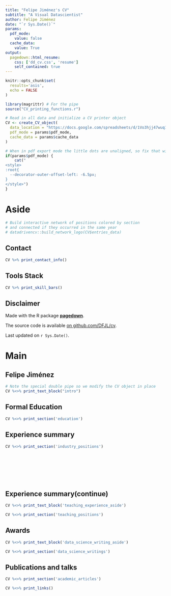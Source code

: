 ```yaml
---
title: "Felipe Jiménez's CV"
subtitle: "A Visual Datascientist"
author: Felipe Jiménez
date: "`r Sys.Date()`"
params:
  pdf_mode:
    value: false
  cache_data:
    value: True
output:
  pagedown::html_resume:
    css: ['dd_cv.css', 'resume']
    self_contained: true
---
```


```r
knitr::opts_chunk$set(
  results='asis', 
  echo = FALSE
)

library(magrittr) # For the pipe
source("CV_printing_functions.r")

# Read in all data and initialize a CV printer object
CV <- create_CV_object(
  data_location = "https://docs.google.com/spreadsheets/d/1Vo3hjj47wuq1I8PDmw2Gq0UpKtvqkJJtcLTS8hlJGxw/edit?usp=sharing",  
  pdf_mode = params$pdf_mode,
  cache_data = params$cache_data
)
```


```r
# When in pdf export mode the little dots are unaligned, so fix that with some conditional CSS.
if(params$pdf_mode) {
    cat("
<style>
:root{
  --decorator-outer-offset-left: -6.5px;
}
</style>")
}
```


Aside
================================================================================

```r
# Build interactive network of positions colored by section
# and connected if they occurred in the same year
# datadrivencv::build_network_logo(CV$entries_data)
```


Contact {#contact}
--------------------------------------------------------------------------------

```r
CV %>% print_contact_info()
```



Tools Stack {#skills}
--------------------------------------------------------------------------------

```r
CV %>% print_skill_bars()

```

Disclaimer {#disclaimer}
--------------------------------------------------------------------------------

Made with the R package [**pagedown**](https://github.com/rstudio/pagedown). 

The source code is available [on github.com/DFJL/cv](https://github.com/DFJL/cv).

Last updated on `r Sys.Date()`.

Main
================================================================================

Felipe Jiménez {#title}
--------------------------------------------------------------------------------

```r
# Note the special double pipe so we modify the CV object in place
CV %<>% print_text_block("intro") 
```

Formal Education {data-icon=graduation-cap data-concise=true}
--------------------------------------------------------------------------------

```r
CV %<>% print_section('education')
```


Experience summary {data-icon=suitcase}
--------------------------------------------------------------------------------

```r
CV %<>% print_section('industry_positions')

```

<!-- These breaks just force a new page so section doesnt get cut off -->
<br>
<br>
<br>
<br>
<br>

Experience summary(continue) {data-icon=suitcase}
--------------------------------------------------------------------------------

::: aside
```r
CV %<>% print_text_block('teaching_experience_aside')
```
:::

```r
CV %<>% print_section('teaching_positions')
```

Awards {data-icon=chart-line}
--------------------------------------------------------------------------------

::: aside
```r
CV %<>% print_text_block('data_science_writing_aside')
```
:::

```r
CV %<>% print_section('data_science_writings')
```

Publications and talks {data-icon=book}
--------------------------------------------------------------------------------

```r
CV %<>% print_section('academic_articles')
```



```r
CV %<>% print_links()
```
